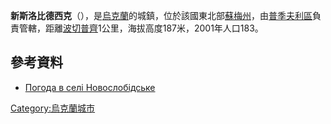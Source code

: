 {{coord|51|21|47|N|33|55|56|E|scale:100000|display=title}}

'''新斯洛比德西克'''（{{lang-uk|Новослобідське}}），是[[烏克蘭|烏克蘭]]的城鎮，位於該國東北部[[蘇梅州|蘇梅州]]，由[[普季夫利區|普季夫利區]]負責管轄，距離[[波切普齊|波切普齊]]1公里，海拔高度187米，2001年人口183。

==參考資料==
* [http://weather.in.ua/ua/symskaja/18190 Погода в селі Новослобідське] {{Wayback|url=http://weather.in.ua/ua/symskaja/18190 |date=20111219231211 }}

{{Ukraine-geo-stub}}
[[Category:烏克蘭城市|Category:烏克蘭城市]]